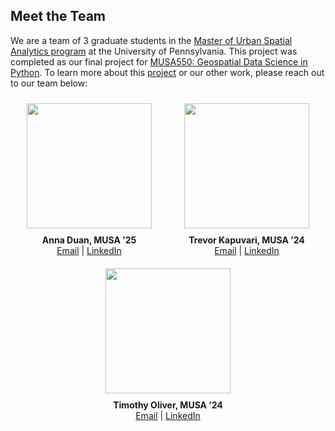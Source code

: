 Meet the Team
-------------

We are a team of 3 graduate students in the [Master of Urban Spatial Analytics program](https://www.design.upenn.edu/musa/about) at the University of Pennsylvania. This project was completed as our final project for [MUSA550: Geospatial Data Science in Python](https://musa-550-fall-2023.github.io/). To learn more about this [project](https://github.com/LuckyLaharlTim/MUSA_5500_Final) or our other work, please reach out to our team below:

<div style="display: flex; justify-content: space-around; align-items: flex-start; flex-wrap: wrap; text-align: center;">

<div style="margin: 10px; width: 200px;">
  <img src="../images/AD.png" width="200px" style="margin-bottom: 10px;">
  <div><strong>Anna Duan, MUSA '25</strong></div>
  <div><a href="mailto:annaduan@sas.upenn.edu">Email</a> | <a href="https://www.linkedin.com/in/annaduan/">LinkedIn</a></div>
</div>

<div style="margin: 10px; width: 200px;">
  <img src="../images/TK.jpg" width="200px" style="margin-bottom: 10px;">
  <div><strong>Trevor Kapuvari, MUSA '24</strong></div>
  <div><a href="mailto:kapuvarit@gmail.com">Email</a> | <a href="https://www.linkedin.com/in/trevor-kapuvari/">LinkedIn</a></div>
</div>

<div style="margin: 10px; width: 200px;">
  <img src="../images/TO.jpg" width="200px" style="margin-bottom: 10px;">
  <div><strong>Timothy Oliver, MUSA '24</strong></div>
  <div><a href="mailto:toliv@design.upenn.edu">Email</a> | <a href="https://www.linkedin.com/in/timoliver200/">LinkedIn</a></div>
</div>

</div>
